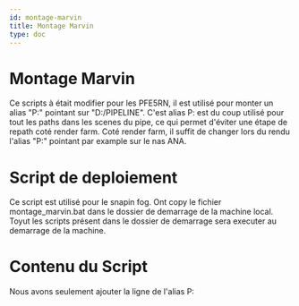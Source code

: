```yaml
---
id: montage-marvin
title: Montage Marvin
type: doc
---
```


# Montage Marvin
Ce scripts à était modifier pour les PFE5RN, il est utilisé pour monter un alias "P:" pointant sur "D:/PIPELINE".
C'est alias P: est du coup utilisé pour tout les paths dans les scenes du pipe, ce qui permet d'éviter une étape de repath coté render farm.
Coté render farm, il suffit de changer lors du rendu l'alias "P:" pointant par example sur le nas ANA.

# Script de deploiement
Ce script est utilisé pour le snapin fog.
Ont copy le fichier montage_marvin.bat dans le dossier de demarrage de la machine local.
Toyut les scripts présent dans le dossier de demarrage sera executer au demarrage de la machine.


<CodeSnippet 
  rawUrl="https://raw.githubusercontent.com/ArtFXDev/silex_fog_snapin/main/montage_marvin/montage_marvin.ps1"
  langage="python"
  fileName="montage_marvin.ps1"
/>


# Contenu du Script
Nous avons seulement ajouter la ligne de l'alias P:


<CodeSnippet 
  rawUrl="https://raw.githubusercontent.com/ArtFXDev/silex_fog_snapin/main/montage_marvin/Montage_marvin.bat"
  langage="batch"
  fileName="montage_marvin.bat"
/>